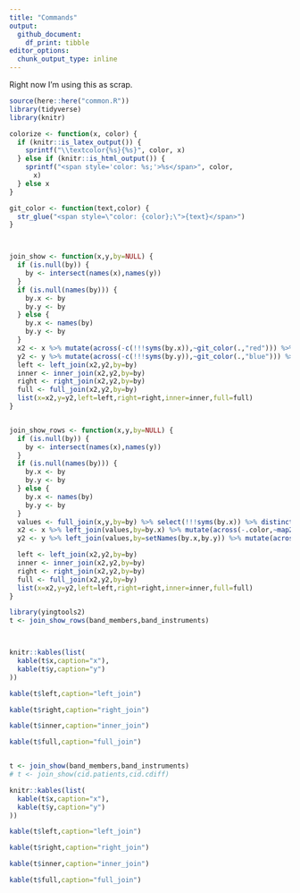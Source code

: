 ```yaml
---
title: "Commands"
output:
  github_document:
    df_print: tibble
editor_options: 
  chunk_output_type: inline
---
```



Right now I'm using this as scrap.
```r
source(here::here("common.R"))
library(tidyverse)
library(knitr)

colorize <- function(x, color) {
  if (knitr::is_latex_output()) {
    sprintf("\\textcolor{%s}{%s}", color, x)
  } else if (knitr::is_html_output()) {
    sprintf("<span style='color: %s;'>%s</span>", color, 
      x)
  } else x
}


```







```r

git_color <- function(text,color) {
  str_glue("<span style=\"color: {color};\">{text}</span>")
}



join_show <- function(x,y,by=NULL) {
  if (is.null(by)) {
    by <- intersect(names(x),names(y))
  }
  if (is.null(names(by))) {
    by.x <- by
    by.y <- by
  } else {
    by.x <- names(by)
    by.y <- by
  }
  x2 <- x %>% mutate(across(-c(!!!syms(by.x)),~git_color(.,"red"))) %>% rename_with(~git_color(.,"red"),.cols=-c(!!!syms(by.x)))
  y2 <- y %>% mutate(across(-c(!!!syms(by.y)),~git_color(.,"blue"))) %>% rename_with(~git_color(.,"blue"),.cols=-c(!!!syms(by.y)))
  left <- left_join(x2,y2,by=by)
  inner <- inner_join(x2,y2,by=by)
  right <- right_join(x2,y2,by=by)
  full <- full_join(x2,y2,by=by)
  list(x=x2,y=y2,left=left,right=right,inner=inner,full=full)
}


join_show_rows <- function(x,y,by=NULL) {
  if (is.null(by)) {
    by <- intersect(names(x),names(y))
  }
  if (is.null(names(by))) {
    by.x <- by
    by.y <- by
  } else {
    by.x <- names(by)
    by.y <- by
  }
  values <- full_join(x,y,by=by) %>% select(!!!syms(by.x)) %>% distinct() %>% mutate(.color=scales::col_factor("RdYlBu",domain=NULL)(row_number()))
  x2 <- x %>% left_join(values,by=by.x) %>% mutate(across(-.color,~map2_chr(.,.color,~git_color(.x,.y)))) %>% select(-.color)
  y2 <- y %>% left_join(values,by=setNames(by.x,by.y)) %>% mutate(across(-.color,~map2_chr(.,.color,~git_color(.x,.y)))) %>% select(-.color)

  left <- left_join(x2,y2,by=by)
  inner <- inner_join(x2,y2,by=by)
  right <- right_join(x2,y2,by=by)
  full <- full_join(x2,y2,by=by)
  list(x=x2,y=y2,left=left,right=right,inner=inner,full=full)
}

```



```r
library(yingtools2)
t <- join_show_rows(band_members,band_instruments)



knitr::kables(list(
  kable(t$x,caption="x"),
  kable(t$y,caption="y")
))

kable(t$left,caption="left_join")

kable(t$right,caption="right_join")

kable(t$inner,caption="inner_join")

kable(t$full,caption="full_join")



```








```r

t <- join_show(band_members,band_instruments)
# t <- join_show(cid.patients,cid.cdiff)

knitr::kables(list(
  kable(t$x,caption="x"),
  kable(t$y,caption="y")
))

kable(t$left,caption="left_join")

kable(t$right,caption="right_join")

kable(t$inner,caption="inner_join")

kable(t$full,caption="full_join")



```
